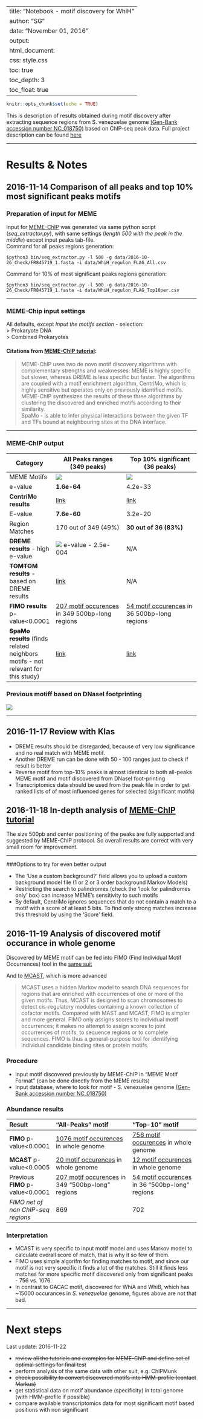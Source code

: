 
---
title: "Notebook - motif discovery for WhiH"
author: "SG"
date: "November 01, 2016"
output:
  html_document:
    css: style.css
    toc: true
    toc_depth: 3
    toc_float: true
---
<link href="style.css" rel="stylesheet">

```r
knitr::opts_chunk$set(echo = TRUE)
```

This is description of results obtained during motif discovery after extracting sequence regions from S. venezuelae genome [(Gen-Bank accession number NC_018750)](https://www.ncbi.nlm.nih.gov/nuccore/NC_018750) based on ChIP-seq peak data. Full project description can be found  [here](https://docs.google.com/document/d/1ovCNDeNRCVAEbYnFg1xPN2Wg67dJ2bQ9shSsmo14nLc/edit)

***
# Results & Notes
## 2016-11-14 Comparison of all peaks and top 10% most significant peaks motifs

### Preparation of input for MEME
Input for [MEME-ChIP](http://meme-suite.org/tools/meme-chip) was generated via same python script (*seq_extractor.py*), with same settings (*length 500 with the peak in the middle*) except input peaks tab-file.  
Command for all peaks regions generation:
```
$python3 bin/seq_extractor.py -l 500 -g data/2016-10-26_Check/FR845719_1.fasta -i data/WhiH_regulon_FLAG_All.csv
```
Command for 10% of most significant peaks regions generation:
```
$python3 bin/seq_extractor.py -l 500 -g data/2016-10-26_Check/FR845719_1.fasta -i data/WhiH_regulon_FLAG_Top10per.csv
```

***

### MEME-Chip input settings
All defaults, except *Input the motifs section* - selection:  
> Prokaryote DNA  
> Combined Prokaryotes



#### Citations from [MEME-ChIP tutorial](http://www.nature.com/nprot/journal/v9/n6/full/nprot.2014.083.html):  

> MEME-ChIP uses two de novo motif discovery algorithms with complementary strengths and weaknesses: MEME is highly specific but slower, whereas DREME is less specific but faster. The algorithms are coupled with a motif enrichment algorithm, CentriMo, which is highly sensitive but operates only on previously identified motifs. MEME-ChIP synthesizes the results of these three algorithms by clustering the discovered and enriched motifs according to their similarity.   
> SpaMo - is able to infer physical interactions between the given TF and TFs bound at neighbouring sites at the DNA interface.

***

### MEME-ChIP output

Category | All Peaks ranges (349 peaks) | Top 10% significant (36 peaks)
---------|------------------------------|-------------------------------
MEME Motifs | [![](2016-10-28/all_peaks_MEME_chip/meme_out/logo1.png)](2016-10-28/all_peaks_MEME_chip/meme-chip.html) | [![](2016-10-26/top_10_MEME_chip/meme_out/logo_rc1.png)](2016-10-26/top_10_MEME_chip/meme-chip.html)
e-value | **1.6e-64** | 4.2e-33
**CentriMo results** |  [link](2016-10-28/all_peaks_MEME_chip/centrimo_out/centrimo.html) | [link](2016-10-26/top_10_MEME_chip/centrimo_out/centrimo.html) 
E-value | **7.6e-60** | 3.2e-20
Region Matches | 170 out of 349 (49%) | **30 out of 36 (83%)**
~~**DREME results**~~ - high e-value| [![](2016-10-28/all_peaks_MEME_chip/dreme_out/m01nc_GWTCA.png)](2016-10-28/all_peaks_MEME_chip/dreme_out/dreme.html)  \n e-value - 2.5e-004| N/A
~~**TOMTOM results**~~ - based on DREME results| [link](2016-10-28/all_peaks_MEME_chip/dreme_tomtom_out/tomtom.html) | N/A
**FIMO results** p-value<0.0001 | [207 motif occurences](2016-10-28/all_peaks_MEME_chip/fimo_out_1/fimo.html) in 349 500bp-long regions| [54 motif occurences](2016-10-26/top_10_MEME_chip/fimo_out_1/fimo.html) in 36 500bp-long regions
~~**SpaMo results**~~ (finds related neighbors motifs - not relevant for this study)| [link](2016-10-28/all_peaks_MEME_chip/spamo_out_1/spamo.html) | [link](2016-10-26/top_10_MEME_chip/spamo_out_1/spamo.html)


### Previous motiff based on DNaseI footprinting
![](previous/previous_motif_logo.png)

***

## 2016-11-17 Review with Klas

* DREME results should be disregarded, because of very low significance and no real match with MEME motif.
* Another DREME run can be done with 50 - 100 ranges just to check if result is better
* Reverse motif from top-10% peaks is almost identical to both all-peaks MEME motif and motif discovered from DNaseI foot-printing
* Transcriptomics data should be used from the peak file in order to get ranked lists of of most influenced genes for selected (significant motifs)


## 2016-11-18 In-depth analysis of [MEME-ChIP tutorial](http://www.nature.com/nprot/journal/v9/n6/full/nprot.2014.083.html)

The size 500pb and center positioning of the peaks are fully supported and suggested by MEME-ChIP protocol. So overall results are correct with very small room for improvement.

***

###Options to try for even better output

* The 'Use a custom background?' field allows you to upload a custom background model file (1 or 2 or 3 order background Markov Models)
* Restricting the search to palindromes (check the 'look for palindromes only' box) can increase MEME's sensitivity to such motifs
* By default, CentriMo ignores sequences that do not contain a match to a motif with a score of at least 5 bits. To find only strong matches increase this threshold by using the 'Score' field.

## 2016-11-19 Analysis of discovered motif occurance in whole genome

Discovered by MEME motif can be fed into FIMO (Find Individual Motif Occurrences) tool in the [same suit](http://meme-suite.org//tools/fimo)

And to [MCAST](http://meme-suite.org//tools/mcast), which is more advanced   

> MCAST uses a hidden Markov model to search DNA sequences for regions that are enriched with occurrences of one or more of the given motifs. Thus, MCAST is designed to scan chromosomes to detect cis-regulatory modules containing a known collection of cofactor motifs. Compared with MAST and MCAST, FIMO is simpler and more general. FIMO only assigns scores to individual motif occurrences; it makes no attempt to assign scores to joint occurrences of motifs, to sequence regions or to complete sequences. FIMO is thus a general-purpose tool for identifying individual candidate binding sites or protein motifs.

### Procedure

* Input motif discovered previously by MEME-ChIP in "MEME Motif Format" (can be done directly from the MEME results)
* Input database, where to look for motif - S. venezuelae genome [(Gen-Bank accession number NC_018750)](https://www.ncbi.nlm.nih.gov/nuccore/NC_018750)

### Abundance results

|   Result   |   "All-Peaks" motif   |   "Top-10" motif   |
|:-----------|:----------------------|:-------------------|
| **FIMO** p-value<0.0001| [1076 motif occurences](2016-11-18/all_peaks/fimo.html) in whole genome | [756 motif occurences](2016-11-18/top_10/fimo.html) in whole genome |
| **MCAST** p-value<0.0005 | [20 motif occurences](2016-11-18/all_peaks/mcast.html) in whole genome | [12 motif occurences](2016-11-18/top_10/mcast.html) in whole genome |
| Previous **FIMO** p-value<0.0001 | [207 motif occurences](2016-10-28/all_peaks_MEME_chip/fimo_out_1/fimo.html) in 349 "500bp-long" regions| [54 motif occurences](2016-10-26/top_10_MEME_chip/fimo_out_1/fimo.html) in 36 "500bp-long" regions |
| *FIMO net of non ChIP-seq regions* | 869 | 702 |

### Interpretation

* MCAST is very specific to input motif model and uses Markov model to calculate overall score of match, that is why it so few of them.
* FIMO uses simple algorifm for finding matches to motif, and since our motif is not very specific it finds a lot of the matches. Still it finds less matches for more specific motif discovered only from significant peaks -  756 vs. 1076.
* In contrast to GACAC motif, discovered for WhiA and WhiB, which has ~15000 occurances in *S. venezuelae* genome, figures above are not that bad.

***

# Next steps

Last update: 2016-11-22   

* ~~review all the tutorials and examples for MEME-ChIP and define set of optimal settings for final test~~
* perform analysis of the same data with other suit, e.g. ChIPMunk
* ~~check possibility to convert discovered motifs into HMM-profile (contact Markus)~~
* get statistical data on motif abundance (specificity) in total genome (with HMM-profile if possible)
* compare available transcriptomics data for most significant motif based positions with non significant
